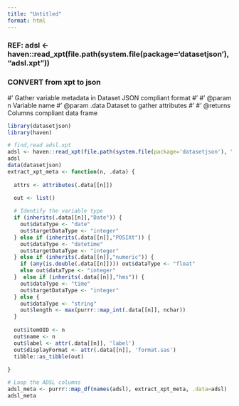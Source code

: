 ```yaml
---
title: "Untitled"
format: html
---
```


### REF: adsl <- haven::read_xpt(file.path(system.file(package='datasetjson'), "adsl.xpt"))
### CONVERT from xpt to json


#' Gather variable metadata in Dataset JSON compliant format
#'
#' @param n Variable name
#' @param .data Dataset to gather attributes
#'
#' @returns Columns compliant data frame

```r
library(datasetjson)
library(haven)

# find,read adsl.xpt
adsl <- haven::read_xpt(file.path(system.file(package='datasetjson'), "adsl.xpt"))
adsl
data(datasetjson)
extract_xpt_meta <- function(n, .data) {
  
  attrs <- attributes(.data[[n]])
  
  out <- list()

  # Identify the variable type
  if (inherits(.data[[n]],"Date")) {
    out$dataType <- "date"
    out$targetDataType <- "integer"
  } else if (inherits(.data[[n]],"POSIXt")) {
    out$dataType <- "datetime"
    out$targetDataType <- "integer"
  } else if (inherits(.data[[n]],"numeric")) {
    if (any(is.double(.data[[n]]))) out$dataType <- "float"
    else out$dataType <- "integer"
  }  else if (inherits(.data[[n]],"hms")) {
    out$dataType <- "time"
    out$targetDataType <- "integer"
  } else {
    out$dataType <- "string"
    out$length <- max(purrr::map_int(.data[[n]], nchar))
  }
  
  out$itemOID <- n
  out$name <- n
  out$label <- attr(.data[[n]], 'label')
  out$displayFormat <- attr(.data[[n]], 'format.sas')
  tibble::as_tibble(out)
  
}

# Loop the ADSL columns
adsl_meta <- purrr::map_df(names(adsl), extract_xpt_meta, .data=adsl)
adsl_meta
```

